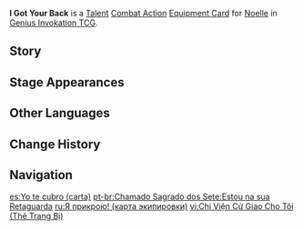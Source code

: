 {{About|the [[Genius Invokation TCG]] Equipment Card|[[Noelle]]'s [[Level 1 Constellation]]|I Got Your Back}}
{{Genius Invokation TCG Infobox
|title     = I Got Your Back
|id        = 216021
|image     = I Got Your Back Equipment Card.png
|type      = Equipment Card
|group     = Talent;Combat Action
|character = Noelle
|skill     = Breastplate
|effect    = '''Combat Action''': When your active character is '''Noelle''', equip this card.<br>After Noelle equips this card, immediately use '''[[Breastplate (Character Card Talent)|Breastplate]]''' once.<br>When your Noelle, who has this card equipped, creates a '''Full Plate''', it will heal all your characters for 1 HP after Noelle uses a '''Normal Attack'''. (Once per Round)
|matching  = 3
|element   = Geo
|source1   = Achieve victory within 6 Rounds in [[Genius Invokation TCG/Stage/Noelle/Friendly Fracas|Friendly Fracas (Noelle)]]
|source2   = Win with less than 2 characters defeated in [[Genius Invokation TCG/Stage/Noelle/Friendly Fracas|Friendly Fracas (Noelle)]]
}}
'''I Got Your Back''' is a [[Talent Card|Talent]] [[Combat Action Card|Combat Action]] [[Equipment Card]] for [[Noelle (Character Card)|Noelle]] in [[Genius Invokation TCG]].

==Story==
{{Description|A stout heart is the sternest armor.|title=Noelle: I Got Your Back}}

==Stage Appearances==
{{Genius Invokation TCG Stage Appearances}}

==Other Languages==
{{Other Languages|Transclude=I Got Your Back
|vi      = Chi Viện Cứ Giao Cho Tôi
}}

==Change History==
{{Change History|3.3}}

==Navigation==
{{Genius Invokation TCG Navbox|Equipment Card}}

[[es:Yo te cubro (carta)]]
[[pt-br:Chamado Sagrado dos Sete:Estou na sua Retaguarda]]
[[ru:Я прикрою! (карта экипировки)]]
[[vi:Chi Viện Cứ Giao Cho Tôi (Thẻ Trang Bị)]]
